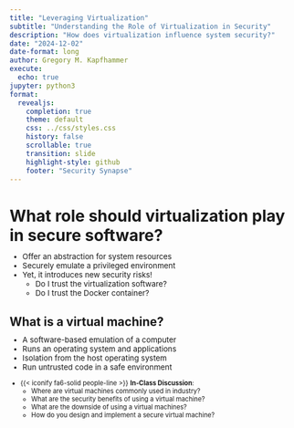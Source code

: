 ```yaml
---
title: "Leveraging Virtualization"
subtitle: "Understanding the Role of Virtualization in Security"
description: "How does virtualization influence system security?"
date: "2024-12-02"
date-format: long
author: Gregory M. Kapfhammer
execute:
  echo: true
jupyter: python3
format:
  revealjs:
    completion: true
    theme: default
    css: ../css/styles.css
    history: false
    scrollable: true
    transition: slide
    highlight-style: github
    footer: "Security Synapse"
---
```


# What role should virtualization play in secure software?

::: {.incremental .fade style="margin-top: -0.45em; font-size: 0.95em;"}

- Offer an abstraction for system resources
- Securely emulate a privileged environment
- Yet, it introduces new security risks!
    - Do I trust the virtualization software?
    - Do I trust the Docker container?

:::

## What is a virtual machine? 

::: {.incremental .fade style="margin-top: -0.45em; font-size: 0.95em;"}

- A software-based emulation of a computer
- Runs an operating system and applications
- Isolation from the host operating system
- Run untrusted code in a safe environment

:::

::: {.fragment .boxed-content .fade style="margin-top: -0.05em; font-size: 0.80em;"}

- {{< iconify fa6-solid people-line >}} **In-Class Discussion**:
    - Where are virtual machines commonly used in industry?
    - What are the security benefits of using a virtual machine?
    - What are the downside of using a virtual machines?
    - How do you design and implement a secure virtual machine?

:::
